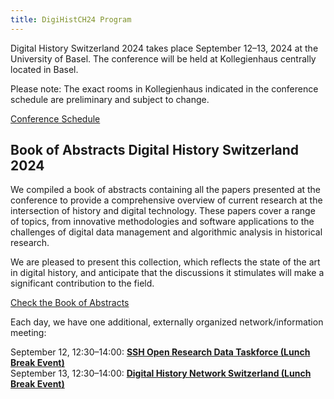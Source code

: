 ```yaml
---
title: DigiHistCH24 Program
---
```


Digital History Switzerland 2024 takes place September 12–13, 2024 at the University of Basel. The conference will be held at Kollegienhaus centrally located in Basel.  
  
Please note: The exact rooms in Kollegienhaus indicated in the conference schedule are preliminary and subject to change.

[Conference Schedule](conference-program/schedule.html){.btn .btn-outline-primary .btn role="button"}

## Book of Abstracts Digital History Switzerland 2024

We compiled a book of abstracts containing all the papers presented at the conference to provide a comprehensive overview of current research at the intersection of history and digital technology. These papers cover a range of topics, from innovative methodologies and software applications to the challenges of digital data management and algorithmic analysis in historical research.

We are pleased to present this collection, which reflects the state of the art in digital history, and anticipate that the discussions it stimulates will make a significant contribution to the field.

[Check the Book of Abstracts](book-of-abstracts.html){.btn .btn-outline-primary .btn role="button"}

Each day, we have one additional, externally organized network/information meeting:

September 12, 12:30–14:00: [**SSH Open Research Data Taskforce (Lunch Break Event)**](/conference-program/info-event-ssh-ord.html "Event Information")  
September 13, 12:30–14:00: [**Digital History Network Switzerland (Lunch Break Event)**](/conference-program/info-event-digital-history-network-switzerland.html "Event Information")
